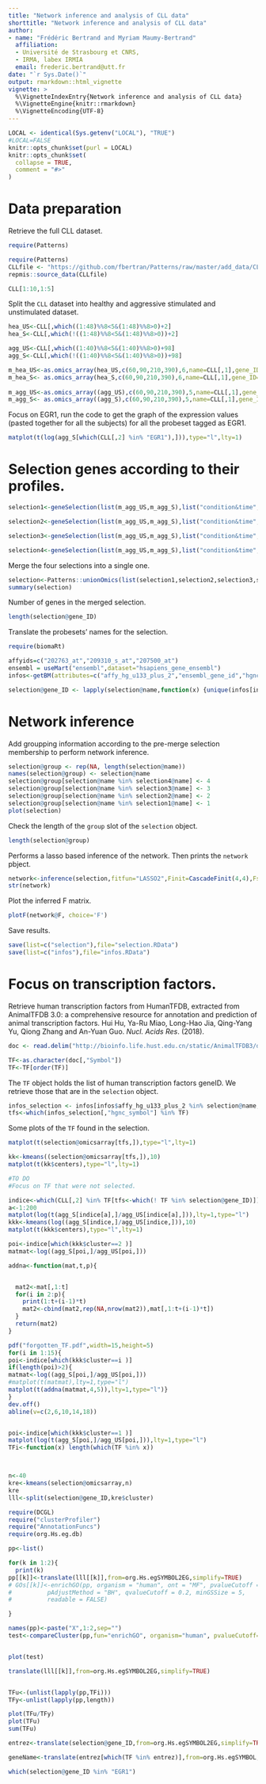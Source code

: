 ```yaml
---
title: "Network inference and analysis of CLL data"
shorttitle: "Network inference and analysis of CLL data"
author: 
- name: "Frédéric Bertrand and Myriam Maumy-Bertrand"
  affiliation: 
  - Université de Strasbourg et CNRS, 
  - IRMA, labex IRMIA
  email: frederic.bertrand@utt.fr
date: "`r Sys.Date()`"
output: rmarkdown::html_vignette
vignette: >
  %\VignetteIndexEntry{Network inference and analysis of CLL data}
  %\VignetteEngine{knitr::rmarkdown}
  %\VignetteEncoding{UTF-8}
---
```


```r
LOCAL <- identical(Sys.getenv("LOCAL"), "TRUE")
#LOCAL=FALSE
knitr::opts_chunk$set(purl = LOCAL)
knitr::opts_chunk$set(
  collapse = TRUE,
  comment = "#>"
)
```

# Data preparation

Retrieve the full CLL dataset.

```r
require(Patterns)
```
```r
require(Patterns)
CLLfile <- "https://github.com/fbertran/Patterns/raw/master/add_data/CLL.RData"
repmis::source_data(CLLfile)

CLL[1:10,1:5]
```



Split the `CLL` dataset into healthy and aggressive stimulated and unstimulated dataset.                 
```r
hea_US<-CLL[,which((1:48)%%8<5&(1:48)%%8>0)+2]
hea_S<-CLL[,which(!((1:48)%%8<5&(1:48)%%8>0))+2]

agg_US<-CLL[,which((1:40)%%8<5&(1:40)%%8>0)+98]
agg_S<-CLL[,which(!((1:40)%%8<5&(1:40)%%8>0))+98]

m_hea_US<-as.omics_array(hea_US,c(60,90,210,390),6,name=CLL[,1],gene_ID=CLL[,2])
m_hea_S<- as.omics_array(hea_S,c(60,90,210,390),6,name=CLL[,1],gene_ID=CLL[,2])
  
m_agg_US<-as.omics_array((agg_US),c(60,90,210,390),5,name=CLL[,1],gene_ID=CLL[,2])
m_agg_S<- as.omics_array((agg_S),c(60,90,210,390),5,name=CLL[,1],gene_ID=CLL[,2])
```

Focus on EGR1, run the code to get the graph of the expression values (pasted together for all the subjects) for all the probeset tagged as EGR1. 
```r
matplot(t(log(agg_S[which(CLL[,2] %in% "EGR1"),])),type="l",lty=1)
```

# Selection genes according to their profiles.

```r
selection1<-geneSelection(list(m_agg_US,m_agg_S),list("condition&time",c(1,2),c(1,1)),-1,alpha=0.1)
```
```r
selection2<-geneSelection(list(m_agg_US,m_agg_S),list("condition&time",c(1,2),c(1,1)+1),-1,alpha=0.1)
```
```r
selection3<-geneSelection(list(m_agg_US,m_agg_S),list("condition&time",c(1,2),c(1,1)+2),50,alpha=0.005)
```
```r
selection4<-geneSelection(list(m_agg_US,m_agg_S),list("condition&time",c(1,2),c(1,1)+3),50,alpha=0.005)
```

Merge the four selections into a single one.
```r
selection<-Patterns::unionOmics(list(selection1,selection2,selection3,selection4))
summary(selection)
```

Number of genes in the merged selection.
```r
length(selection@gene_ID)
```

Translate the probesets' names for the selection.
```r
require(biomaRt)

affyids=c("202763_at","209310_s_at","207500_at")
ensembl = useMart("ensembl",dataset="hsapiens_gene_ensembl")
infos<-getBM(attributes=c("affy_hg_u133_plus_2","ensembl_gene_id","hgnc_symbol","chromosome_name","start_position","end_position","band"), filters = "affy_hg_u133_plus_2", values = CLL[CLL[,1] %in% selection@name,1] , mart = ensembl,uniqueRows=TRUE, checkFilters = TRUE)
```

```r
selection@gene_ID <- lapply(selection@name,function(x) {unique(infos[infos$affy_hg_u133_plus_2==x,"hgnc_symbol"])})
```

# Network inference

Add groupping information according to the pre-merge selection membership to perform network inference.
```r
selection@group <- rep(NA, length(selection@name))
names(selection@group) <- selection@name
selection@group[selection@name %in% selection4@name] <- 4
selection@group[selection@name %in% selection3@name] <- 3
selection@group[selection@name %in% selection2@name] <- 2
selection@group[selection@name %in% selection1@name] <- 1
plot(selection)
```

Check the length of the `group` slot of the `selection` object.
```r
length(selection@group)
```

Performs a lasso based inference of the network. Then prints the `network` pbject.
```r
network<-inference(selection,fitfun="LASSO2",Finit=CascadeFinit(4,4),Fshape=CascadeFshape(4,4))
str(network)
```

Plot the inferred F matrix.
```r
plotF(network@F, choice='F')
```

Save results.
```r
save(list=c("selection"),file="selection.RData")
save(list=c("infos"),file="infos.RData")
```


# Focus on transcription factors.

Retrieve human transcription factors from HumanTFDB, extracted from AnimalTFDB 3.0: a comprehensive resource for annotation and prediction of animal transcription factors. Hui Hu, Ya-Ru Miao, Long-Hao Jia, Qing-Yang Yu, Qiong Zhang and An-Yuan Guo. *Nucl. Acids Res*. (2018).

```r
doc <- read.delim("http://bioinfo.life.hust.edu.cn/static/AnimalTFDB3/download/Homo_sapiens_TF",encoding = "UTF-8", header=TRUE)

TF<-as.character(doc[,"Symbol"])
TF<-TF[order(TF)]
```

The `TF` object holds the list of human transcription factors geneID. We retrieve those that are in the `selection` object.
```r
infos_selection <- infos[infos$affy_hg_u133_plus_2 %in% selection@name,]
tfs<-which(infos_selection[,"hgnc_symbol"] %in% TF)
```

Some plots of the `TF` found in the selection.
```r
matplot(t(selection@omicsarray[tfs,]),type="l",lty=1)
```
```r
kk<-kmeans((selection@omicsarray[tfs,]),10)
matplot(t(kk$centers),type="l",lty=1)
```


```r
#TO DO
#Focus on TF that were not selected.

indice<-which(CLL[,2] %in% TF[tfs<-which(! TF %in% selection@gene_ID)])
a<-1:200
matplot(log(t(agg_S[indice[a],]/agg_US[indice[a],])),lty=1,type="l")
kkk<-kmeans(log((agg_S[indice,]/agg_US[indice,])),10)
matplot(t(kkk$centers),type="l",lty=1)

poi<-indice[which(kkk$cluster==2 )]
matmat<-log((agg_S[poi,]/agg_US[poi,]))

addna<-function(mat,t,p){


  mat2<-mat[,1:t]
  for(i in 2:p){
    print(1:t+(i-1)*t)
    mat2<-cbind(mat2,rep(NA,nrow(mat2)),mat[,1:t+(i-1)*t])
  }
  return(mat2)
}

pdf("forgotten_TF.pdf",width=15,height=5)
for(i in 1:15){
poi<-indice[which(kkk$cluster==i )]
if(length(poi)>2){
matmat<-log((agg_S[poi,]/agg_US[poi,]))
#matplot(t(matmat),lty=1,type="l")
matplot(t(addna(matmat,4,5)),lty=1,type="l")}
}
dev.off()
abline(v=c(2,6,10,14,18))


poi<-indice[which(kkk$cluster==1 )]
matplot(log(t(agg_S[poi,]/agg_US[poi,])),lty=1,type="l")
TFi<-function(x) length(which(TF %in% x))



n<-40
kre<-kmeans(selection@omicsarray,n)
kre
lll<-split(selection@gene_ID,kre$cluster)

require(DCGL)
require("clusterProfiler")
require("AnnotationFuncs")
require(org.Hs.eg.db)

pp<-list()

for(k in 1:2){
  print(k)
pp[[k]]<-translate(lll[[k]],from=org.Hs.egSYMBOL2EG,simplify=TRUE)
# GOs[[k]]<-enrichGO(pp, organism = "human", ont = "MF", pvalueCutoff = 0.05,
#          pAdjustMethod = "BH", qvalueCutoff = 0.2, minGSSize = 5,
#          readable = FALSE)

}

names(pp)<-paste("X",1:2,sep="")
test<-compareCluster(pp,fun="enrichGO", organism="human", pvalueCutoff=0.05)


plot(test)

translate(lll[[k]],from=org.Hs.egSYMBOL2EG,simplify=TRUE)


TFu<-(unlist(lapply(pp,TFi)))
TFy<-unlist(lapply(pp,length))

plot(TFu/TFy)
plot(TFu)
sum(TFu)

entrez<-translate(selection@gene_ID,from=org.Hs.egSYMBOL2EG,simplify=TRUE)

geneName<-translate(entrez[which(TF %in% entrez)],from=org.Hs.egSYMBOL,simplify=TRUE)

which(selection@gene_ID %in% "EGR1")
```


